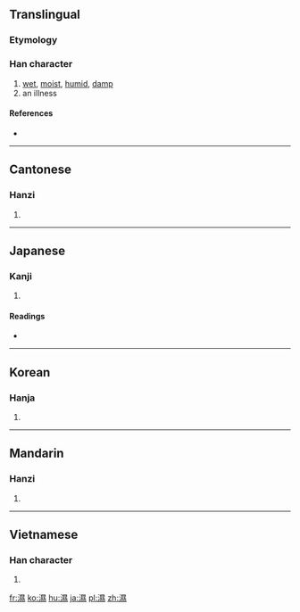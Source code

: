 {{also|湿}}
==Translingual==

===Etymology===
{{Han compound|水|㬎|t1=water|ls=psc}}

===Han character===
{{Han char|rn=85|rad=水|as=14|sn=17|four=3613<sub>3</sub>|canj=水日女火 (EAVF)}}

# [[wet]], [[moist]], [[humid]], [[damp]]
# an illness

====References====
* {{Han ref|kx=0655.220|dkj=18483|dj=1065.200|hdz=31769.080|uh=6FD5|ud=28629|bh=C0E3|bd=49379}}

----

==Cantonese==

===Hanzi===
{{yue-hanzi|jyut=|y=sap1|sim=湿}}

# {{defn|Cantonese|sort=水14}}

----

==Japanese==

===Kanji===
{{ja-kanji|grade=|rs=水14}}

# {{defn|Japanese|sort=水14}}

====Readings====
* {{ja-readings|on=[[しつ]] (shitsu), [[しゅう]] (shū)|kun=[[しめる]] (shimeru)}}

----

==Korean==

===Hanja===
{{ko-hanja|hangeul=습|eumhun=|rv=seup|mr=sŭp|y=sup}}

# {{defn|Korean|sort=水14}}

----

==Mandarin==

===Hanzi===
{{cmn-hanzi|sim=湿|pin=[[qì]] ([[qi4]]), [[shī]] ([[shi1]]), [[tà]] ([[ta4]]), [[xí]] ([[xi2]])|wg=ch'i<sup>4</sup>, shih<sup>1</sup>, t'a<sup>4</sup>, hsi<sup>2</sup>}}

# {{defn|Mandarin|sort=水14}}

----

==Vietnamese==

===Han character===
{{vi-hantu|thấp|rs=水14}}

# {{defn|Vietnamese|sort=水14}}

[[fr:濕]]
[[ko:濕]]
[[hu:濕]]
[[ja:濕]]
[[pl:濕]]
[[zh:濕]]